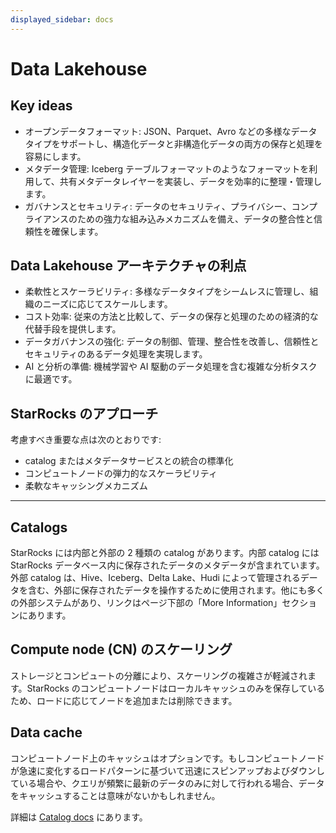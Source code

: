 ```yaml
---
displayed_sidebar: docs
---
```


# Data Lakehouse

<DataLakeIntro />

## Key ideas

- オープンデータフォーマット: JSON、Parquet、Avro などの多様なデータタイプをサポートし、構造化データと非構造化データの両方の保存と処理を容易にします。
- メタデータ管理: Iceberg テーブルフォーマットのようなフォーマットを利用して、共有メタデータレイヤーを実装し、データを効率的に整理・管理します。
- ガバナンスとセキュリティ: データのセキュリティ、プライバシー、コンプライアンスのための強力な組み込みメカニズムを備え、データの整合性と信頼性を確保します。

## Data Lakehouse アーキテクチャの利点

- 柔軟性とスケーラビリティ: 多様なデータタイプをシームレスに管理し、組織のニーズに応じてスケールします。
- コスト効率: 従来の方法と比較して、データの保存と処理のための経済的な代替手段を提供します。
- データガバナンスの強化: データの制御、管理、整合性を改善し、信頼性とセキュリティのあるデータ処理を実現します。
- AI と分析の準備: 機械学習や AI 駆動のデータ処理を含む複雑な分析タスクに最適です。

## StarRocks のアプローチ

考慮すべき重要な点は次のとおりです:

- catalog またはメタデータサービスとの統合の標準化
- コンピュートノードの弾力的なスケーラビリティ
- 柔軟なキャッシングメカニズム

---

## Catalogs

StarRocks には内部と外部の 2 種類の catalog があります。内部 catalog には StarRocks データベース内に保存されたデータのメタデータが含まれています。外部 catalog は、Hive、Iceberg、Delta Lake、Hudi によって管理されるデータを含む、外部に保存されたデータを操作するために使用されます。他にも多くの外部システムがあり、リンクはページ下部の「More Information」セクションにあります。

## Compute node (CN) のスケーリング

ストレージとコンピュートの分離により、スケーリングの複雑さが軽減されます。StarRocks のコンピュートノードはローカルキャッシュのみを保存しているため、ロードに応じてノードを追加または削除できます。

## Data cache

コンピュートノード上のキャッシュはオプションです。もしコンピュートノードが急速に変化するロードパターンに基づいて迅速にスピンアップおよびダウンしている場合や、クエリが頻繁に最新のデータのみに対して行われる場合、データをキャッシュすることは意味がないかもしれません。

詳細は [Catalog docs](../data_source/catalog/catalog_intro.mdx) にあります。